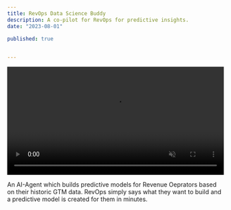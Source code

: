 ```yaml
---
title: RevOps Data Science Buddy
description: A co-pilot for RevOps for predictive insights. 
date: "2023-08-01"

published: true

  
---
```



<video width="100%" height="auto" controls autoPlay muted loop>
  <source src="https://storage.googleapis.com/scorr_images/SCORR%20-%20Demo%20YC%202.mp4" type="video/mp4" />
  Your browser does not support the video tag.
</video>

An AI-Agent which builds predictive models for Revenue Oeprators based on their historic GTM data. RevOps simply says what they want to build and a predictive model is created for them in minutes.
